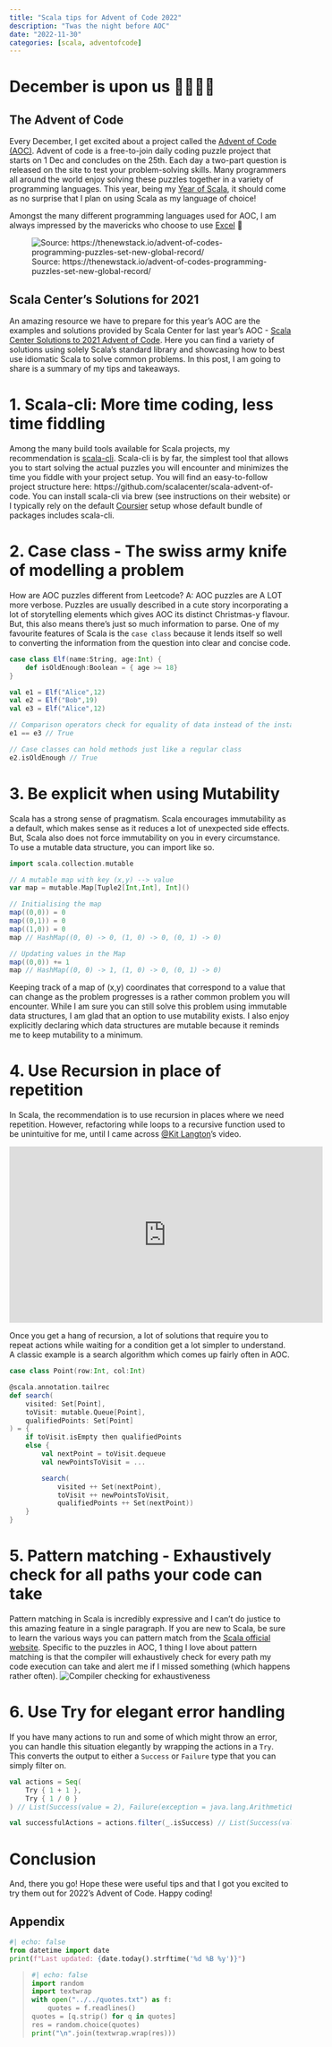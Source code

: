 ```yaml
---
title: "Scala tips for Advent of Code 2022"
description: "Twas the night before AOC"
date: "2022-11-30"
categories: [scala, adventofcode]
---
```

# December is upon us 🎄🎅🏻🎄
## The Advent of Code
Every December, I get excited about a project called the [Advent of Code (AOC)](https://adventofcode.com/). Advent of code is a free-to-join daily coding puzzle project that starts on 1 Dec and concludes on the 25th. Each day a two-part question is released on the site to test your problem-solving skills. Many programmers all around the world enjoy solving these puzzles together in a variety of programming languages. This year, being my [Year of Scala](https://www.ddanieltan.com/2022scala), it should come as no surprise that I plan on using Scala as my language of choice!

::: {.column-margin}
Amongst the many different programming languages used for AOC, I am always impressed by the mavericks who choose to use [Excel](https://detrang1301.github.io/adventofcode-2021-excel/) 🤯
:::

![Source: https://thenewstack.io/advent-of-codes-programming-puzzles-set-new-global-record/](aocLogo.jpeg)

## Scala Center's Solutions for 2021
An amazing resource we have to prepare for this year's AOC are the examples and solutions provided by Scala Center for last year's AOC - [Scala Center Solutions to 2021 Advent of Code](https://scalacenter.github.io/scala-advent-of-code/). Here you can find a variety of solutions using solely Scala's standard library and showcasing how to best use idiomatic Scala to solve common problems. In this post, I am going to share is a summary of my tips and takeaways.

# 1. Scala-cli: More time coding, less time fiddling
Among the many build tools available for Scala projects, my recommendation is [scala-cli](https://scala-cli.virtuslab.org/). Scala-cli is by far, the simplest tool that allows you to start solving the actual puzzles you will encounter and minimizes the time you fiddle with your project setup. You will find an easy-to-follow project structure here: https://github.com/scalacenter/scala-advent-of-code. You can install scala-cli via brew (see instructions on their website) or I typically rely on the default [Coursier](https://get-coursier.io/docs/cli-installation) setup whose default bundle of packages includes scala-cli.

# 2. Case class - The swiss army knife of modelling a problem
How are AOC puzzles different from Leetcode? A: AOC puzzles are A LOT more verbose. Puzzles are usually described in a cute story incorporating a lot of storytelling elements which gives AOC its distinct Christmas-y flavour. But, this also means there's just so much information to parse. One of my favourite features of Scala is the `case class` because it lends itself so well to converting the information from the question into clear and concise code.
```scala
case class Elf(name:String, age:Int) {
    def isOldEnough:Boolean = { age >= 18}
}

val e1 = Elf("Alice",12)
val e2 = Elf("Bob",19)
val e3 = Elf("Alice",12)

// Comparison operators check for equality of data instead of the instance's memory location
e1 == e3 // True

// Case classes can hold methods just like a regular class
e2.isOldEnough // True
```

# 3. Be explicit when using Mutability
Scala has a strong sense of pragmatism. Scala encourages immutability as a default, which makes sense as it reduces a lot of unexpected side effects. But, Scala also does not force immutability on you in every circumstance. To use a mutable data structure, you can import like so.
```scala
import scala.collection.mutable

// A mutable map with key (x,y) --> value
var map = mutable.Map[Tuple2[Int,Int], Int]()

// Initialising the map
map((0,0)) = 0
map((0,1)) = 0
map((1,0)) = 0
map // HashMap((0, 0) -> 0, (1, 0) -> 0, (0, 1) -> 0)

// Updating values in the Map
map((0,0)) += 1
map // HashMap((0, 0) -> 1, (1, 0) -> 0, (0, 1) -> 0)
```
Keeping track of a map of (x,y) coordinates that correspond to a value that can change as the problem progresses is a rather common problem you will encounter. While I am sure you can still solve this problem using immutable data structures, I am glad that an option to use mutability exists. I also enjoy explicitly declaring which data structures are mutable because it reminds me to keep mutability to a minimum.

# 4. Use Recursion in place of repetition
In Scala, the recommendation is to use recursion in places where we need repetition. However, refactoring while loops to a recursive function used to be unintuitive for me, until I came across [@Kit Langton](https://www.youtube.com/@TheAtomicmoose)'s video.

<iframe width="560" height="315" src="https://www.youtube.com/embed/E8rwsxn1iTM" title="YouTube video player" frameborder="0" allow="accelerometer; autoplay; clipboard-write; encrypted-media; gyroscope; picture-in-picture" allowfullscreen></iframe>

Once you get a hang of recursion, a lot of solutions that require you to repeat actions while waiting for a condition get a lot simpler to understand. A classic example is a search algorithm which comes up fairly often in AOC.

```scala
case class Point(row:Int, col:Int)

@scala.annotation.tailrec
def search(
    visited: Set[Point],
    toVisit: mutable.Queue[Point],
    qualifiedPoints: Set[Point]
) = {
    if toVisit.isEmpty then qualifiedPoints
    else {
        val nextPoint = toVisit.dequeue
        val newPointsToVisit = ...

        search(
            visited ++ Set(nextPoint),
            toVisit ++ newPointsToVisit,
            qualifiedPoints ++ Set(nextPoint))
    }
}
```
# 5. Pattern matching - Exhaustively check for all paths your code can take
Pattern matching in Scala is incredibly expressive and I can't do justice to this amazing feature in a single paragraph. If you are new to Scala, be sure to learn the various ways you can pattern match from the [Scala official website](https://docs.scala-lang.org/tour/pattern-matching.html). Specific to the puzzles in AOC, 1 thing I love about pattern matching is that the compiler will exhaustively check for every path my code execution can take and alert me if I missed something (which happens rather often).
![Compiler checking for exhaustiveness](diagnostic.png)


# 6. Use Try for elegant error handling
If you have many actions to run and some of which might throw an error, you can handle this situation elegantly by wrapping the actions in a `Try`. This converts the output to either a `Success` or `Failure` type that you can simply filter on.
```scala
val actions = Seq(
    Try { 1 + 1 },
    Try { 1 / 0 }
) // List(Success(value = 2), Failure(exception = java.lang.ArithmeticException: / by zero))

val successfulActions = actions.filter(_.isSuccess) // List(Success(value = 2))
```

# Conclusion
And, there you go! Hope these were useful tips and that I got you excited to try them out for 2022's Advent of Code. Happy coding!

## Appendix {.appendix}
```python
#| echo: false
from datetime import date
print(f"Last updated: {date.today().strftime('%d %B %y')}")
```
<blockquote>
```python
#| echo: false
import random
import textwrap
with open("../../quotes.txt") as f:
    quotes = f.readlines()
quotes = [q.strip() for q in quotes]
res = random.choice(quotes)
print("\n".join(textwrap.wrap(res)))
```
</blockquote>
